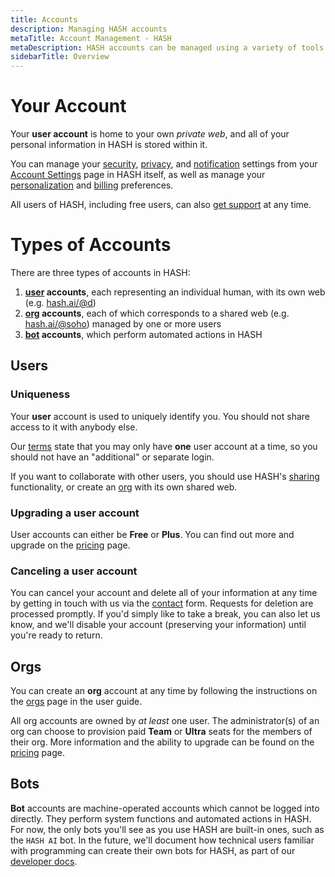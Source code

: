 ```yaml
---
title: Accounts
description: Managing HASH accounts
metaTitle: Account Management - HASH
metaDescription: HASH accounts can be managed using a variety of tools and
sidebarTitle: Overview
---
```


# Your Account

Your **user account** is home to your own _private web_, and all of your personal information in HASH is stored within it.

You can manage your [security](/guide/account/security), [privacy](/guide/account/privacy), and [notification](/guide/account/notifications) settings from your [Account Settings](http://app.hash.ai/settings) page in HASH itself, as well as manage your [personalization](/guide/account/personalization) and [billing](/guide/account/billing) preferences.

All users of HASH, including free users, can also [get support](/guide/account/support) at any time.

# Types of Accounts

There are three types of accounts in HASH:

1. **[user](#users) accounts**, each representing an individual human, with its own web (e.g. [hash.ai/@d](/@d))
1. **[org](#orgs) accounts**, each of which corresponds to a shared web (e.g. [hash.ai/@soho](/@soho)) managed by one or more users
1. **[bot](#bots) accounts**, which perform automated actions in HASH

## Users

### Uniqueness

Your **user** account is used to uniquely identify you. You should not share access to it with anybody else.

Our [terms](/legal/terms) state that you may only have **one** user account at a time, so you should not have an "additional" or separate login.

If you want to collaborate with other users, you should use HASH's [sharing](/guide/sharing) functionality, or create an [org](/guide/orgs) with its own shared web.

### Upgrading a user account

User accounts can either be **Free** or **Plus**. You can find out more and upgrade on the [pricing](/pricing) page.

### Canceling a user account

You can cancel your account and delete all of your information at any time by getting in touch with us via the [contact](/contact) form. Requests for deletion are processed promptly. If you'd simply like to take a break, you can also let us know, and we'll disable your account (preserving your information) until you're ready to return.

## Orgs

You can create an **org** account at any time by following the instructions on the [orgs](/guide/webs/org) page in the user guide.

All org accounts are owned by _at least_ one user. The administrator(s) of an org can choose to provision paid **Team** or **Ultra** seats for the members of their org. More information and the ability to upgrade can be found on the [pricing](/pricing) page.

## Bots

**Bot** accounts are machine-operated accounts which cannot be logged into directly. They perform system functions and automated actions in HASH. For now, the only bots you'll see as you use HASH are built-in ones, such as the `HASH AI` bot. In the future, we'll document how technical users familiar with programming can create their own bots for HASH, as part of our [developer docs](https://hash.dev/docs).